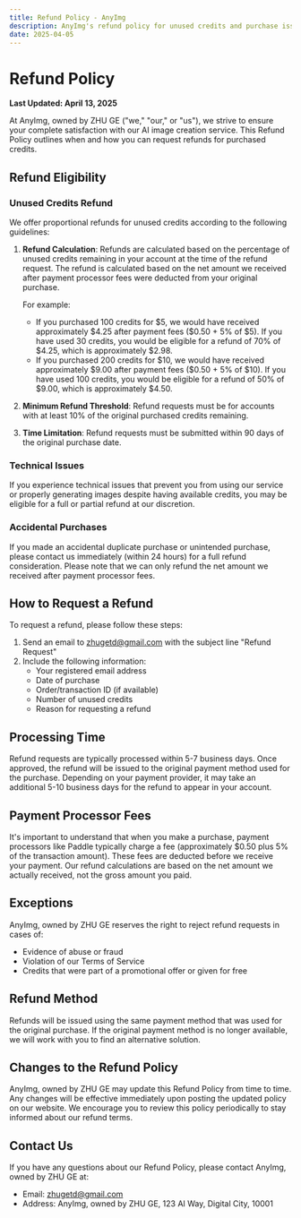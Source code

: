 ```yaml
---
title: Refund Policy - AnyImg
description: AnyImg's refund policy for unused credits and purchase issues
date: 2025-04-05
---
```


# Refund Policy

**Last Updated: April 13, 2025**

At AnyImg, owned by ZHU GE ("we," "our," or "us"), we strive to ensure your complete satisfaction with our AI image creation service. This Refund Policy outlines when and how you can request refunds for purchased credits.

## Refund Eligibility

### Unused Credits Refund

We offer proportional refunds for unused credits according to the following guidelines:

1. **Refund Calculation**: Refunds are calculated based on the percentage of unused credits remaining in your account at the time of the refund request. The refund is calculated based on the net amount we received after payment processor fees were deducted from your original purchase.

   For example:
   - If you purchased 100 credits for \$5, we would have received approximately \$4.25 after payment fees (\$0.50 + 5% of \$5). If you have used 30 credits, you would be eligible for a refund of 70% of \$4.25, which is approximately \$2.98.
   - If you purchased 200 credits for \$10, we would have received approximately \$9.00 after payment fees (\$0.50 + 5% of \$10). If you have used 100 credits, you would be eligible for a refund of 50% of \$9.00, which is approximately \$4.50.

2. **Minimum Refund Threshold**: Refund requests must be for accounts with at least 10% of the original purchased credits remaining.

3. **Time Limitation**: Refund requests must be submitted within 90 days of the original purchase date.

### Technical Issues

If you experience technical issues that prevent you from using our service or properly generating images despite having available credits, you may be eligible for a full or partial refund at our discretion.

### Accidental Purchases

If you made an accidental duplicate purchase or unintended purchase, please contact us immediately (within 24 hours) for a full refund consideration. Please note that we can only refund the net amount we received after payment processor fees.

## How to Request a Refund

To request a refund, please follow these steps:

1. Send an email to [zhugetd@gmail.com](mailto:zhugetd@gmail.com) with the subject line "Refund Request"
2. Include the following information:
   - Your registered email address
   - Date of purchase
   - Order/transaction ID (if available)
   - Number of unused credits
   - Reason for requesting a refund

## Processing Time

Refund requests are typically processed within 5-7 business days. Once approved, the refund will be issued to the original payment method used for the purchase. Depending on your payment provider, it may take an additional 5-10 business days for the refund to appear in your account.

## Payment Processor Fees

It's important to understand that when you make a purchase, payment processors like Paddle typically charge a fee (approximately \$0.50 plus 5% of the transaction amount). These fees are deducted before we receive your payment. Our refund calculations are based on the net amount we actually received, not the gross amount you paid.

## Exceptions

AnyImg, owned by ZHU GE reserves the right to reject refund requests in cases of:

- Evidence of abuse or fraud
- Violation of our Terms of Service
- Credits that were part of a promotional offer or given for free

## Refund Method

Refunds will be issued using the same payment method that was used for the original purchase. If the original payment method is no longer available, we will work with you to find an alternative solution.

## Changes to the Refund Policy

AnyImg, owned by ZHU GE may update this Refund Policy from time to time. Any changes will be effective immediately upon posting the updated policy on our website. We encourage you to review this policy periodically to stay informed about our refund terms.

## Contact Us

If you have any questions about our Refund Policy, please contact AnyImg, owned by ZHU GE at:
- Email: [zhugetd@gmail.com](mailto:zhugetd@gmail.com)
- Address: AnyImg, owned by ZHU GE, 123 AI Way, Digital City, 10001 